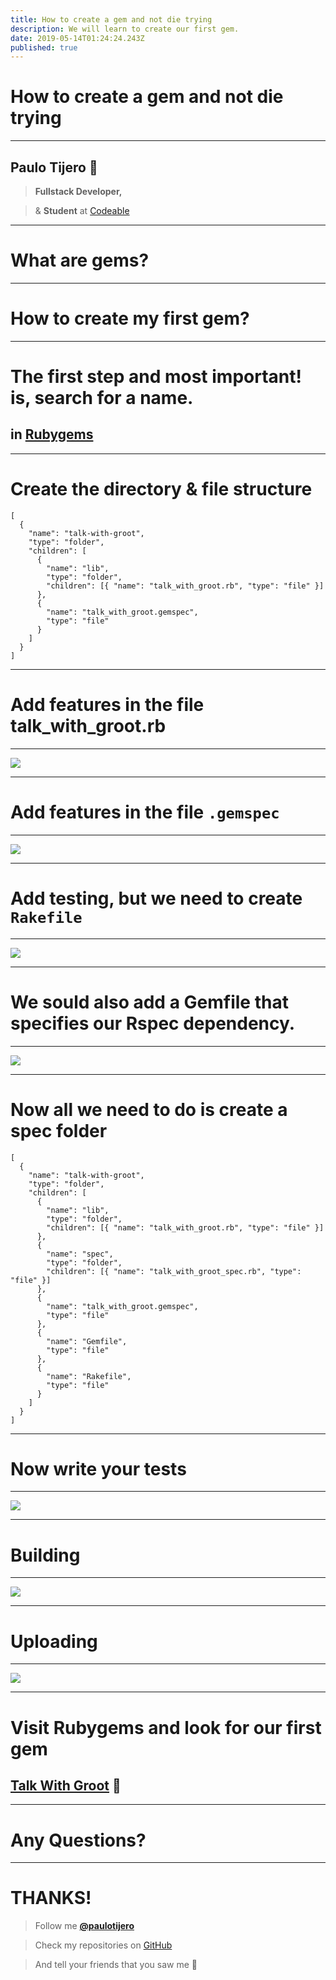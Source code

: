 ```yaml
---
title: How to create a gem and not die trying
description: We will learn to create our first gem.
date: 2019-05-14T01:24:24.243Z
published: true
---
```


# How to create a gem and not die trying

---

## Paulo Tijero 👋

> **Fullstack Developer,**

> & **Student** at [Codeable](https://codeable.pe)

---

# What are gems?

---

# How to create my first gem?

---

# The first step and most important! is, search for a name.

## in [Rubygems](https://rubygems.org)

---

# Create the directory & file structure

```file-tree
[
  {
    "name": "talk-with-groot",
    "type": "folder",
    "children": [
      {
        "name": "lib",
        "type": "folder",
        "children": [{ "name": "talk_with_groot.rb", "type": "file" }]
      },
      {
        "name": "talk_with_groot.gemspec",
        "type": "file"
      }
    ]
  }
]
```

---

# Add features in the file talk_with_groot.rb

---

![](/static/img/slide/how-to-create-gems/talk-with-groot.png)

---

# Add features in the file `.gemspec`

---

![](/static/img/slide/how-to-create-gems/gemspec.png)

---

# Add testing, but we need to create `Rakefile`

---

![](/static/img/slide/how-to-create-gems/rakefile.png)

---

# We sould also add a Gemfile that specifies our Rspec dependency.

---

![](/static/img/slide/how-to-create-gems/dependency.png)

---

# Now all we need to do is create a spec folder

```file-tree
[
  {
    "name": "talk-with-groot",
    "type": "folder",
    "children": [
      {
        "name": "lib",
        "type": "folder",
        "children": [{ "name": "talk_with_groot.rb", "type": "file" }]
      },
      {
        "name": "spec",
        "type": "folder",
        "children": [{ "name": "talk_with_groot_spec.rb", "type": "file" }]
      },
      {
        "name": "talk_with_groot.gemspec",
        "type": "file"
      },
      {
        "name": "Gemfile",
        "type": "file"
      },
      {
        "name": "Rakefile",
        "type": "file"
      }
    ]
  }
]
```

---

# Now write your tests

---

![](/static/img/slide/how-to-create-gems/tests.png)

---

# Building

---

![](/static/img/slide/how-to-create-gems/building.png)

---

# Uploading

---

![](/static/img/slide/how-to-create-gems/uploading.png)

---

# Visit Rubygems and look for our first gem

## [Talk With Groot](http://rubygems.org/gems/talk_with_groot) 🌱

---

# Any Questions?

---

# THANKS!

> Follow me **[@paulotijero](https://twitter.com/paulotijero)**

> Check my repositories on [GitHub](https://github.com/paulotijero)

> And tell your friends that you saw me 👀
